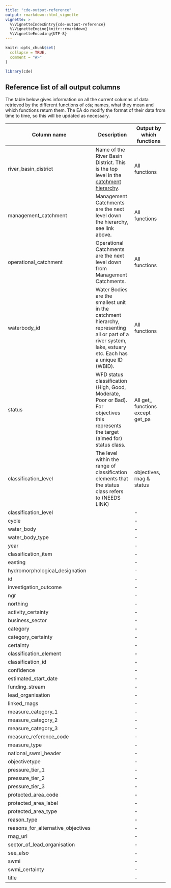```yaml
---
title: "cde-output-reference"
output: rmarkdown::html_vignette
vignette: >
  %\VignetteIndexEntry{cde-output-reference}
  %\VignetteEngine{knitr::rmarkdown}
  %\VignetteEncoding{UTF-8}
---
```


```r
knitr::opts_chunk$set(
  collapse = TRUE,
  comment = "#>"
)
```

```r
library(cde)
```

## Reference list of all output columns

The table below gives information on all the current columns of data retrieved by the different functions of `cde`; names, what they mean and which functions return them. The EA do modify the format of their data from time to time, so this will be updated as necessary.


Column name | Description | Output by which functions
--- | --- | ---
river_basin_district | Name of the River Basin District. This is the top level in the [catchment hierarchy](https://environment.data.gov.uk/catchment-planning/help#help-catchment-hierarchy). | All functions
management_catchment | Management Catchments are the next level down the hierarchy, see link above. | All functions
operational_catchment | Operational Catchments are the next level down from Management Catchments. | All functions
waterbody_id | Water Bodies are the smallest unit in the catchment hierarchy, representing all or part of a river system, lake, estuary etc. Each has a unique ID (WBID). | All functions
status | WFD status classification (High, Good, Moderate, Poor or Bad). For objectives this represents the target (aimed for) status class. | All get_ functions except get_pa
classification_level | The level within the range of classification elements that the status class refers to (NEEDS LINK) | objectives, rnag & status
classification_level |  | -
cycle |  | -
water_body |  | -
water_body_type |  | -
year |  | -
classification_item |  | -
easting |  | -
hydromorphological_designation |  | -
id |  | -
investigation_outcome |  | -
ngr |  | -
northing |  | -
activity_certainty |  | -
business_sector |  | -
category |  | -
category_certainty |  | -
certainty |  | -
classification_element |  | -
classification_id |  | -
confidence |  | -
estimated_start_date |  | -
funding_stream |  | -
lead_organisation |  | -
linked_rnags |  | -
measure_category_1 |  | -
measure_category_2 |  | -
measure_category_3 |  | -
measure_reference_code |  | -
measure_type |  | -
national_swmi_header |  | -
objectivetype |  | -
pressure_tier_1 |  | -
pressure_tier_2 |  | -
pressure_tier_3 |  | -
protected_area_code |  | -
protected_area_label |  | -
protected_area_type |  | -
reason_type |  | -
reasons_for_alternative_objectives |  | -
rnag_url |  | -
sector_of_lead_organisation |  | -
see_also |  | -
swmi |  | -
swmi_certainty |  | -
title |  | -

